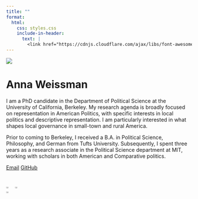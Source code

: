 ```yaml
---
title: ""
format:
  html:
    css: styles.css
    include-in-header:
      text: |
        <link href="https://cdnjs.cloudflare.com/ajax/libs/font-awesome/6.0.0-beta3/css/all.min.css" rel="stylesheet">
---
```


![](images/Headshot.png){.circular-image}

# Anna Weissman {.center-title}

::: about-text
I am a PhD candidate in the Department of Political Science at the University of California, Berkeley. My research agenda is broadly focused on representation in American Politics, with specific interests in local politics and descriptive representation. I am particularly interested in what shapes local governance in small-town and rural America.

Prior to coming to Berkeley, I received a B.A. in Political Science, Philosophy, and German from Tufts University. Subsequently, I spent three years as a research associate in the Political Science department at MIT, working with scholars in both American and Comparative politics.
:::

\vpsace{3ex}

<a href="mailto:anna_weissman@berkeley.edu" class="button"><i class="fas fa-envelope"></i> Email</a> <a href="https://github.com/a-weissman" class="button"><i class="fab fa-github"></i> GitHub</a>

\vspace{3ex}

::: {.image-container}
![](images/twinmountain.png){width="30%"}
![](images/chamber.png){width="30%"}
![](images/cooperlake.png){width="30%"}
:::

```{=html}
<style>
.image-container {
  display: flex;
  justify-content: space-between;
  margin-top: 20px;
}
.image-container img {
  max-width: 30%;
  height: auto;
}
</style>
```



